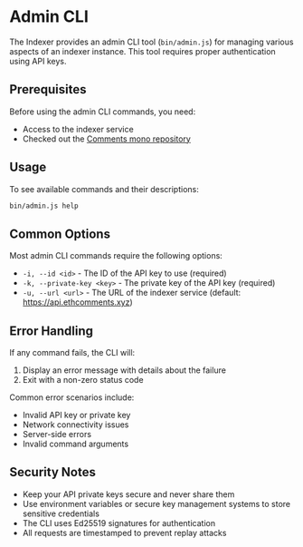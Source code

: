 # Admin CLI

The Indexer provides an admin CLI tool (`bin/admin.js`) for managing various aspects of an indexer instance. This tool requires proper authentication using API keys.

## Prerequisites

Before using the admin CLI commands, you need:

- Access to the indexer service
- Checked out the [Comments mono repository](https://github.com/ecp-eth/comments-monorepo)

## Usage

To see available commands and their descriptions:

```bash
bin/admin.js help
```

## Common Options

Most admin CLI commands require the following options:

- `-i, --id <id>` - The ID of the API key to use (required)
- `-k, --private-key <key>` - The private key of the API key (required)
- `-u, --url <url>` - The URL of the indexer service (default: https://api.ethcomments.xyz)

## Error Handling

If any command fails, the CLI will:

1. Display an error message with details about the failure
2. Exit with a non-zero status code

Common error scenarios include:

- Invalid API key or private key
- Network connectivity issues
- Server-side errors
- Invalid command arguments

## Security Notes

- Keep your API private keys secure and never share them
- Use environment variables or secure key management systems to store sensitive credentials
- The CLI uses Ed25519 signatures for authentication
- All requests are timestamped to prevent replay attacks
